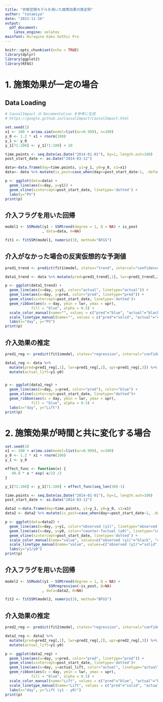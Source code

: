 ```yaml
---
title: "状態空間モデルを用いた施策効果の推定例"
author: "tatamiya"
date: "2023-11-26"
output:
  pdf_document:
    latex_engine: xelatex
mainfont: Hiragino Kaku Gothic Pro
---
```


```r
knitr::opts_chunk$set(echo = TRUE)
library(dplyr)
library(ggplot2)
library(KFAS)
```

# 1. 施策効果が一定の場合

## Data Loading

```r
# CausalImpact の Documentation を参考に生成
# https://google.github.io/CausalImpact/CausalImpact.html

set.seed(1)
x1 <- 100 + arima.sim(model=list(ar=0.999), n=100)
y_0 <- 1.2 * x1 + rnorm(100)
y_1 <- y_0
y_1[71:100] <- y_1[71:100] + 10

time.points <- seq.Date(as.Date("2014-01-01"), by=1, length.out=100)
post_start_date <- as.Date("2014-03-12")

data<-data.frame(day=time.points, y1=y_1, y0=y_0, x1=x1)
data<- data %>% mutate(is_post=case_when(day>=post_start_date~1, .default = 0))

p <- ggplot(data=data) +
  geom_line(aes(x=day, y=y1)) + 
  geom_vline(xintercept=post_start_date, linetype='dotted') +
  labs(y="PV")
print(p)
```

## 介入フラグを用いた回帰

```r
model1 <- SSModel(y1 ~ SSMtrend(degree = 1, Q = NA) + is_post
                 , data=data, H=NA)

fit1 <- fitSSM(model1, numeric(3), method="BFGS")
```

## 介入がなかった場合の反実仮想的な予測値

```r
pred1_trend <- predict(fit1$model, states="trend", interval="confidence", level=0.95)

data1_trend <- data %>% mutate(pred=pred1_trend[,1], lwr=pred1_trend[,2], upr=pred1_trend[,3])

p <- ggplot(data1_trend) +
  geom_line(aes(x=day, y=y1, color="actual", linetype="actual")) + 
  geom_line(aes(x=day, y=pred, color="pred", linetype="pred")) + 
  geom_vline(xintercept=post_start_date, linetype='dotted')+
  geom_ribbon(aes(x = day, ymin = lwr, ymax = upr),
            fill = "blue", alpha = 0.5) +
  scale_color_manual(name="", values = c("pred"="blue", "actual"="black")) +
  scale_linetype_manual(name="", values = c("pred"="solid", "actual"="dashed")) +
  labs(x="day", y="PV")
print(p)
```

## 介入効果の推定


```r
pred1_reg <- predict(fit1$model, states="regression", interval="confidence", level=0.95)

data1_reg <- data %>%
  mutate(pred=pred1_reg[,1], lwr=pred1_reg[,2], upr=pred1_reg[,3]) %>%
  mutate(actual_lift=y1-y0)


p <- ggplot(data1_reg) +
  geom_line(aes(x=day, y=pred, color="pred"), color="blue") + 
  geom_vline(xintercept=post_start_date, linetype="dotted")+
  geom_ribbon(aes(x = day, ymin = lwr, ymax = upr),
            fill = "blue", alpha = 0.5) +
  labs(x="day", y="Lift")
print(p)
```

# 2. 施策効果が時間と共に変化する場合


```r
set.seed(3)
x1 <- 100 + arima.sim(model=list(ar=0.999), n=100)
y_0 <- 1.2 * x1 + rnorm(100)
y_1 <- y_0

effect_func <- function(x) {
   40.0 * x * exp(-x/2) /2
}

y_1[71:100] <- y_1[71:100] + effect_func(seq_len(30)-1)

time.points <- seq.Date(as.Date("2014-01-01"), by=1, length.out=100)
post_start_date <- as.Date("2014-03-12")

data2 <-data.frame(day=time.points, y1=y_1, y0=y_0, x1=x1)
data2 <- data2 %>% mutate(is_post=case_when(day>=post_start_date~1, .default = 0))

p <- ggplot(data=data2) +
  geom_line(aes(x=day, y=y1, color="observed (y1)", linetype="observed (y1)")) + 
  geom_line(aes(x=day, y=y0, color="counter-factual (y0)", linetype="counter-factual (y0)")) +
  geom_vline(xintercept=post_start_date, linetype='dotted') +
  scale_color_manual(name="value", values=c("observed (y1)"="black", "counter-factual (y0)"="black")) +
  scale_linetype_manual(name="value", values=c("observed (y1)"="solid", "counter-factual (y0)"="dashed")) +
  labs(y="y1/y0")
print(p)
```


## 介入フラグを用いた回帰

```r
model2 <- SSModel(y1 ~ SSMtrend(degree = 1, Q = NA) + 
                    SSMregression(~is_post, Q=NA)
                 , data=data2, H=NA)

fit2 <- fitSSM(model2, numeric(3), method="BFGS")
```

## 介入効果の推定

```r
pred2_reg <- predict(fit2$model, states="regression", interval="confidence", level=0.95)

data2_reg <- data2 %>%
  mutate(pred=pred2_reg[,1], lwr=pred2_reg[,2], upr=pred2_reg[,3]) %>%
  mutate(actual_lift=y1-y0)

p <- ggplot(data2_reg) +
  geom_line(aes(x=day, y=pred, color="pred", linetype="pred")) + 
  geom_vline(xintercept=post_start_date, linetype='dotted')+
  geom_line(aes(x=day, y=actual_lift, color="actual", linetype="actual")) + 
  geom_ribbon(aes(x = day, ymin = lwr, ymax = upr),
            fill = "blue", alpha = 0.5) +
  scale_color_manual(name="Lift", values = c("pred"="blue", "actual"="black")) +
  scale_linetype_manual(name="Lift", values = c("pred"="solid", "actual"="dashed")) +
  labs(x="day", y="Lift (y1 - y0)")
print(p)
```
